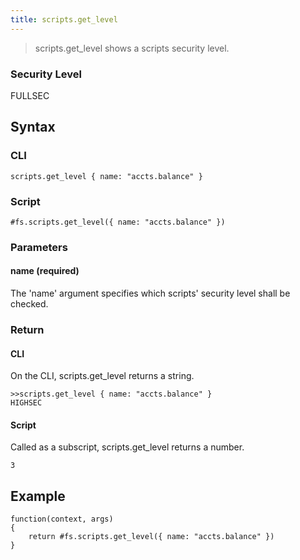 ```yaml
---
title: scripts.get_level
---
```


> scripts.get_level shows a scripts security level.

### Security Level

FULLSEC

## Syntax

### CLI

```
scripts.get_level { name: "accts.balance" }
```

### Script

```
#fs.scripts.get_level({ name: "accts.balance" })
```

### Parameters

#### name (required)

The 'name' argument specifies which scripts' security level shall be checked.

### Return

#### CLI

On the CLI, scripts.get_level returns a string.

```
>>scripts.get_level { name: "accts.balance" }
HIGHSEC
```

#### Script

Called as a subscript, scripts.get_level returns a number.

```
3
```

## Example

```
function(context, args)
{
	return #fs.scripts.get_level({ name: "accts.balance" })
}
```

